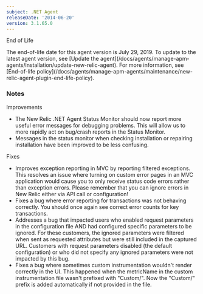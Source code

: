 ```yaml
---
subject: .NET Agent
releaseDate: '2014-06-20'
version: 3.1.65.0
---
```


End of Life

<Callout variant="important">
  The end-of-life date for this agent version is July 29, 2019. To update to the latest agent version, see [Update the agent](/docs/agents/manage-apm-agents/installation/update-new-relic-agent). For more information, see [End-of-life policy](/docs/agents/manage-apm-agents/maintenance/new-relic-agent-plugin-end-life-policy).
</Callout>

### Notes

Improvements

* The New Relic .NET Agent Status Monitor should now report more useful error messages for debugging problems. This will allow us to more rapidly act on bug/crash reports in the Status Monitor.
* Messages in the status monitor when checking installation or repairing installation have been improved to be less confusing.

Fixes

* Improves exception reporting in MVC by reporting filtered exceptions. This resolves an issue where turning on custom error pages in an MVC application would cause you to only receive status code errors rather than exception errors. Please remember that you can ignore errors in New Relic either via API call or configuration!
* Fixes a bug where error reporting for transactions was not behaving correctly. You should once again see correct error counts for key transactions.
* Addresses a bug that impacted users who enabled request parameters in the configuration file AND had configured specific parameters to be ignored. For these customers, the ignored parameters were filtered when sent as requested attributes but were still included in the captured URL. Customers with request parameters disabled (the default configuration) or who did not specify any ignored parameters were not impacted by this bug.
* Fixes a bug where sometimes custom instrumentation wouldn't render correctly in the UI. This happened when the metricName in the custom instrumentation file wasn't prefixed with "Custom/". Now the "Custom/" prefix is added automatically if not provided in the file.
